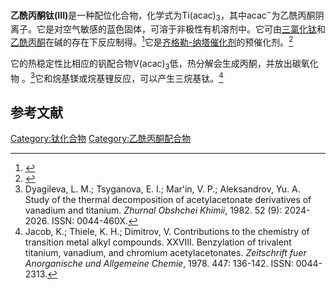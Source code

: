 {{Chembox
| ImageFile = Ti(acac)3.svg
| ImageSize = 
| ImageAlt = 
| IUPACName = 4-oxopent-2-en-2-olate;titanium(3+)
| OtherNames = 三乙酰丙酮钛<br>三(2,4-戊二酮)钛
|Section1={{Chembox Identifiers
| CASNo = 14284-96-9
| CASNo_Ref = {{cascite|correct|CAS}}
| ChemSpiderID = 76066
| EC_number = 238-196-7
| PubChem = 84322
| StdInChI=1S/3C5H8O2.Ti/c3*1-4(6)3-5(2)7;/h3*3,6H,1-2H3;/q;;;+3/p-3
| StdInChIKey = SYIKXNDVCPYCLG-UHFFFAOYSA-K
| SMILES = CC(=CC(=O)C)[O-].CC(=CC(=O)C)[O-].CC(=CC(=O)C)[O-].[Ti+3]
 }}
|Section2={{Chembox Properties
| C=15|H=21|O=6|Ti=1
| MolarMass =
| Appearance = 蓝色固体
| Density = 1.366 g/cm<sup>3</sup>
| MeltingPt = 
| BoilingPt = 
| Solubility = }}
|Section3={{Chembox Hazards
| MainHazards = 
| FlashPt = 
| AutoignitionPt = }}
}}

'''乙酰丙酮钛(III)'''是一种配位化合物，化学式为Ti(acac)<sub>3</sub>，其中acac<sup>−</sup>为乙酰丙酮阴离子。它是对空气敏感的蓝色固体，可溶于非极性有机溶剂中。它可由[[三氯化钛|三氯化钛]]和[[乙酰丙酮|乙酰丙酮]]在碱的存在下反应制得。<ref>{{cite journal |doi=10.1007/s11224-016-0864-0|title=An Historic and Scientific Study of the Properties of Metal(III) Tris-acetylacetonates|year=2017|last1=Arslan|first1=Evrim|last2=Lalancette|first2=Roger A.|last3=Bernal|first3=Ivan|journal=Structural Chemistry|volume=28|pages=201–212<!--|s2cid=99668641-->}}</ref>它是[[齐格勒-纳塔催化剂|齐格勒-纳塔催化剂]]的预催化剂。<ref>{{cite journal |doi=10.1021/ma00195a021|title=Soluble Catalysts for Syndiotactic Polymerization of Styrene|year=1989|last1= Zambelli|first1=Adolfo|last2=Oliva|first2=Leone|last3=Pellecchia|first3 =Claudio|journal=Macromolecules|volume=22|issue=5|pages=2129–2130|bibcode=1989MaMol..22.2129Z}}</ref>

它的热稳定性比相应的钒配合物V(acac)<sub>3</sub>低，热分解会生成丙酮，并放出碳氧化物<!-- CO + CO2 -->。<ref>Dyagileva, L. M.; Tsyganova, E. I.; Mar'in, V. P.; Aleksandrov, Yu. A. Study of the thermal decomposition of acetylacetonate derivatives of vanadium and titanium. ''Zhurnal Obshchei Khimii'', 1982. 52 (9): 2024-2026. ISSN: 0044-460X.</ref>它和烷基镁或烷基锂反应，可以产生三烷基钛。<ref>Jacob, K.; Thiele, K. H.; Dimitrov, V. Contributions to the chemistry of transition metal alkyl compounds.  XXVIII.  Benzylation of trivalent titanium, vanadium, and chromium acetylacetonates. ''Zeitschrift fuer Anorganische und Allgemeine Chemie'', 1978. 447: 136-142. ISSN: 0044-2313.</ref>
==参考文献==
{{reflist}}

{{钛化合物}}
{{乙酰丙酮配合物}}

[[Category:钛化合物|Category:钛化合物]]
[[Category:乙酰丙酮配合物|Category:乙酰丙酮配合物]]
